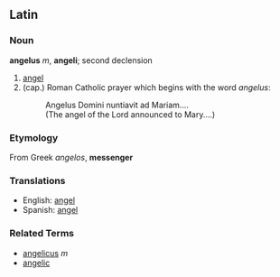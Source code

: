==Latin==

===Noun===
'''angelus''' ''m'', '''angeli'''; second declension

# [[angel]]
# (cap.) Roman Catholic prayer which begins with the word ''angelus'':
#:  Angelus Domini nuntiavit ad Mariam....
#:  (The angel of the Lord announced to Mary....)

===Etymology===
From Greek ''angelos'', '''messenger'''

===Translations===

*English: [[angel]]
*Spanish: [[angel]]

===Related Terms===
*[[angelicus]] ''m''
*[[angelic]]